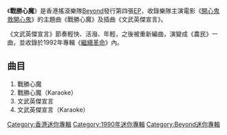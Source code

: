 {{Album infobox | <!-- See Wikipedia:WikiProject_Albums -->
|  Name        = 戰勝心魔
|  Type        = EP
|  Artist      = [[Beyond|Beyond]]
|  Cover       = 戰勝心魔.jpg
|  Background  = 
|  Released    = 1990年7月
|  Recorded    = 1990年
|  Genre       = [[搖滾|搖滾]]、[[粵語流行音樂|粵語流行音樂]]
|  Label       = [[新藝寶唱片|新藝寶唱片]]
|  Last album  = [[天若有情_(Beyond_EP)|天若有情]]<br/>（1990年6月）
|  This album  = '''戰勝心魔'''<br/>（1990年7月）
|  Next album  = [[無盡空虛|無盡空虛]]<br/>（1993年1月7日）
}}

《'''戰勝心魔'''》是香港搖滾樂隊[[Beyond|Beyond]]發行第四張[[EP|EP]]，收錄樂隊主演電影《[[開心鬼救開心鬼|開心鬼救開心鬼]]》的主題曲《戰勝心魔》及插曲《文武英傑宣言》。

《文武英傑宣言》節奏輕快、活潑、年輕，之後被重新編曲，演變成《農民》一曲，並收錄於1992年專輯《[[繼續革命|繼續革命]]》內。

== 曲目 ==
#戰勝心魔
#戰勝心魔（Karaoke）
#文武英傑宣言
#文武英傑宣言（Karaoke）

{{music-stub}}

{{Beyond}}
[[Category:香港迷你專輯|Category:香港迷你專輯]]
[[Category:1990年迷你專輯|Category:1990年迷你專輯]]
[[Category:Beyond迷你專輯|Category:Beyond迷你專輯]]